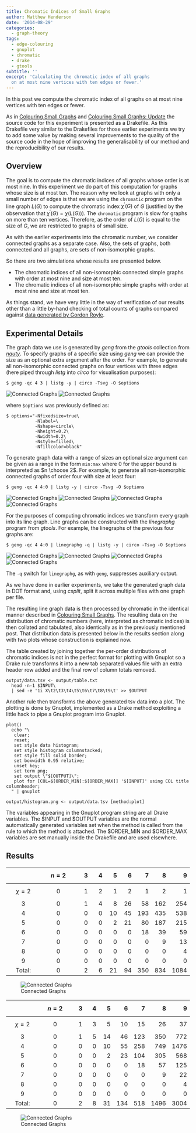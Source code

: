 ```yaml
---
title: Chromatic Indices of Small Graphs
author: Matthew Henderson
date: '2014-08-29'
categories:
  - graph-theory
tags:
  - edge-colouring
  - gnuplot
  - chromatic
  - drake
  - gtools
subtitle: ''
excerpt: 'Calculating the chromatic index of all graphs
  on at most nine vertices with ten edges or fewer.'
---
```


In this post we compute the chromatic index of all graphs
on at most nine vertices with ten edges or fewer.

As in
[Colouring Small Graphs](/post/2014/07/25/colouring-small-graphs)
and
[Colouring Small Graphs: Update](/post/2014/08/08/colouring-small-graphs-update)
the source code for this experiment is presented as a Drakefile. As this Drakefile
very similar to the Drakefiles for those earlier experiments we try to add some
value by making several improvements to the quality of the source code in the
hope of improving the generalisability of our method and the reproducibility of
our results.

Overview
--------

The goal is to compute the chromatic indices of all graphs whose order is at
most nine. In this experiment we do part of this computation for graphs whose
size is at most ten. The reason why we look at graphs with only a small number
of edges is that we are using the `chromatic` program on the line graph $L(G)$
to compute the chromatic index $\chi^{\prime}(G)$ of $G$ (justified by the
observation that $\chi^{\prime}(G) = \chi(L(G))$). The `chromatic` program is
slow for graphs on more than ten vertices. Therefore, as the order of $L(G)$
is equal to the size of $G$, we are restricted to graphs of small size.

As with the earlier experiments into the chromatic number, we consider connected
graphs as a separate case. Also, the sets of graphs, both connected and all
graphs, are sets of non-isomorphic graphs.

So there are two simulations whose results are presented below.

* The chromatic indices of all non-isomorphic connected simple graphs with
  order at most nine and size at most ten.
* The chromatic indices of all non-isomorphic simple graphs with order at most
  nine and size at most ten.

As things stand, we have very little in the way of verification of our results
other than a little by-hand checking of total counts of graphs compared against
[data generated by Gordon Royle](http://staffhome.ecm.uwa.edu.au/~00013890/remote/graphs/numbers/n9.html).

Experimental Details
--------------------

The graph data we use is generated by *geng* from the *gtools* collection from
[*nauty*](http://cs.anu.edu.au/~bdm/nauty).
To specify graphs of a specific size using *geng* we can
provide the size as an optional extra argument after the order. For example, to
generate all non-isomorphic connected graphs on four vertices with three edges
(here piped through *listg* into *circo* for visualisation purposes):

    $ geng -qc 4 3 | listg -y | circo -Tsvg -O $options

![Connected Graphs](img/1.svg)
![Connected Graphs](img/2.svg)

where `$options` was previously defined as:

    $ options="-Nfixedsize=true\
               -Nlabel=\
               -Nshape=circle\
               -Nheight=0.2\
               -Nwidth=0.2\
               -Nstyle=filled\
               -Nfillcolor=black"

To generate graph data with a range of sizes an optional size argument can be
given as a range in the form `min:max` where 0 for the upper bound is interpreted
as $n \choose 2$. For example, to generate all non-isomorphic connected graphs
of order four with size at least four:

    $ geng -qc 4 4:0 | listg -y | circo -Tsvg -O $options

![Connected Graphs](img/3.svg)
![Connected Graphs](img/4.svg)
![Connected Graphs](img/5.svg)
![Connected Graphs](img/6.svg)

For the purposes of computing chromatic indices we transform every graph into
its line graph. Line graphs can be constructed with the *linegraphg* program
from *gtools*. For example, the linegraphs of the previous four graphs are:

    $ geng -qc 4 4:0 | linegraphg -q | listg -y | circo -Tsvg -O $options

![Connected Graphs](img/7.svg)
![Connected Graphs](img/8.svg)
![Connected Graphs](img/9.svg)
![Connected Graphs](img/10.svg)

The `-q` switch for `linegraphg`, as with `geng`, suppresses auxiliary output.

As we have done in earlier experiments, we take the generated graph data in DOT
format and, using *csplit*, split it across multiple files with one graph per
file.

The resulting line graph data is then processed by chromatic in the identical
manner described in
[Colouring Small Graphs](/post/2014/07/25/colouring-small-graphs).
The
resulting data on the distribution of chromatic numbers (here, interpreted as
chromatic indices) is then collated and tabulated, also identically as in the
previously mentioned post. That distribution data is presented below in the
results section along with two plots whose construction is explained now.

The table created by joining together the per-order distributions of
chromatic indices is not in the perfect format for plotting with Gnuplot so a
Drake rule transforms it into a new tab separated values file with an
extra header row added and the final row of column totals removed.

    output/data.tsv <- output/table.txt
      head -n-1 $INPUT\
      | sed -e '1i X\t2\t3\t4\t5\t6\t7\t8\t9\t' >> $OUTPUT

Another rule then transforms the above generated tsv data into a plot. The
plotting is done by Gnuplot, implemented as a Drake method exploiting a
little hack to pipe a Gnuplot program into Gnuplot.

    plot()
      echo "\
       clear;
       reset;
       set style data histogram;
       set style histogram columnstacked;
       set style fill solid border;
       set boxwidth 0.95 relative;
       unset key;
       set term png;
       set output \"$[OUTPUT]\";
       plot for [COL=$[ORDER_MIN]:$[ORDER_MAX]] '$[INPUT]' using COL title columnheader;
      " | gnuplot

    output/histogram.png <- output/data.tsv [method:plot]

The variables appearing in the Gnuplot program string are all Drake variables.
The $INPUT and $OUTPUT variables are the normal automatically generated
variables set when the method is called from the rule to which the
method is attached. The $ORDER_MIN and $ORDER_MAX variables are set manually
inside the Drakefile and are used elsewhere.

Results
-------

|                |    $$n = 2$$    |   3   |   4   |   5   |   6   |   7   |   8   |   9   | 
|:--------------:|:---------------:|------:|------:|------:|------:|------:|------:|------:|
|  $$\chi =  2$$ |        0        |   1   |   2   |   1   |     2 |     1 |     2 |     1 |
|         3      |        0        |   1   |   4   |   8   |    26 |    58 |   162 |   254 |
|         4      |        0        |   0   |   0   |  10   |    45 |   193 |   435 |   538 |
|         5      |        0        |   0   |   0   |   2   |    21 |    80 |   187 |   215 |
|         6      |        0        |   0   |   0   |   0   |     0 |    18 |    39 |    59 |
|         7      |        0        |   0   |   0   |   0   |     0 |     0 |     9 |    13 |
|         8      |        0        |   0   |   0   |   0   |     0 |     0 |     0 |     4 |
|         9      |        0        |   0   |   0   |   0   |     0 |     0 |     0 |     0 |
|    Total:      |        0        |   2   |   6   |  21   |    94 |   350 |   834 |  1084 |

![Connected Graphs](img/histogram_connected.png)

|                |    $$n = 2$$    |   3   |   4   |   5   |   6   |   7   |   8   |   9   | 
|:--------------:|:---------------:|------:|------:|------:|------:|------:|------:|------:|
|  $$\chi =  2$$ |        0        |   1   |   3   |   5   |    10 |    15 |    26 |    37 |
|         3      |        0        |   1   |   5   |  14   |    46 |   123 |   350 |   772 |
|         4      |        0        |   0   |   0   |  10   |    55 |   258 |   749 |  1476 |
|         5      |        0        |   0   |   0   |   2   |    23 |   104 |   305 |   568 |
|         6      |        0        |   0   |   0   |   0   |     0 |    18 |    57 |   125 |
|         7      |        0        |   0   |   0   |   0   |     0 |     0 |     9 |    22 |
|         8      |        0        |   0   |   0   |   0   |     0 |     0 |     0 |     4 |
|         9      |        0        |   0   |   0   |   0   |     0 |     0 |     0 |     0 |
|    Total:      |        0        |   2   |   8   |  31   |   134 |   518 |  1496 |  3004 |

![Connected Graphs](img/histogram.png)


